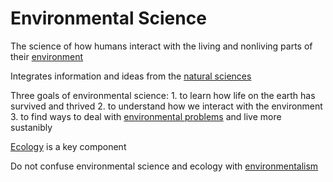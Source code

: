 = Environmental Science =

The science of how humans interact with the living and nonliving parts of their [[Environment|environment]]

Integrates information and ideas from the [[Natural Sciences|natural sciences]]

Three goals of environmental science:
1. to learn how life on the earth has survived and thrived
2. to understand how we interact with the environment
3.  to find ways to deal with [[Environmental Problems|environmental problems]] and live more sustanibly

[[Ecology]] is a key component

Do not confuse environmental science and ecology with [[Environmentalism|environmentalism]]
